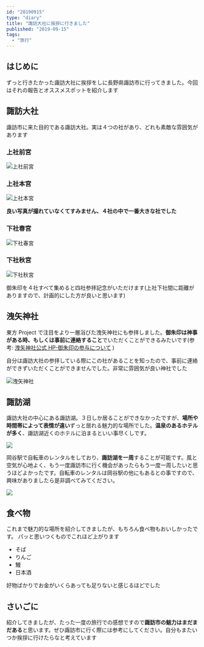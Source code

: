 ```yaml
---
id: "20190915"
type: "diary"
title: "諏訪大社に挨拶に行きました"
published: "2019-09-15"
tags:
  - "旅行"
---
```


## はじめに

ずっと行きたかった諏訪大社に挨拶をしに長野県諏訪市に行ってきました。今回はそれの報告とオススメスポットを紹介します

## 諏訪大社

諏訪市に来た目的である諏訪大社。実は４つの社があり、どれも素敵な雰囲気があります

### 上社前宮

<Image alt="上社前宮" src="/img/writings/20190915/20190915125809.jpg" />

### 上社本宮

<Image alt="上社本宮" src="/img/writings/20190915/20190915124243.jpg" />

**良い写真が撮れていなくてすみません、４社の中で一番大きな社でした**

### 下社春宮

<Image alt="下社春宮" src="/img/writings/20190915/20190915124720.jpg" />

### 下社秋宮

<Image alt="下社秋宮" src="/img/writings/20190915/20190915124613.jpg" />

御朱印を４社すべて集めると四社参拝記念がいただけます(上社下社間に距離がありますので、計画的にした方が良いと思います)

## 洩矢神社

東方 Project で注目をより一層浴びた洩矢神社にも参拝しました。**御朱印は神事がある時、もしくは事前に連絡すること**でいただくことができるみたいです(参考: [洩矢神社公式 HP-御朱印の参与について](https://moriyajinja.amebaownd.com/pages/738285/page_201611220644) )

自分は諏訪大社の参拝している際にこの社があることを知ったので、事前に連絡ができずいただくことができませんでした。非常に雰囲気が良い神社でした

<Image alt="洩矢神社" src="/img/writings/20190915/20190915125924.jpg" />

## 諏訪湖

諏訪大社の中心にある諏訪湖。３日しか居ることができなかったですが、**場所や時間帯によって表情が違い**ずっと居れる魅力的な場所でした。**温泉のあるホテルが多く**、諏訪湖近くのホテルに泊まるといい事尽くしです。

<Image caption="諏訪湖" src="/img/writings/20190915/20190915130108.jpg" />

岡谷駅で自転車のレンタルをしており、**諏訪湖を一周**することが可能です。風と空気が心地よく、もう一度諏訪市に行く機会があったらもう一度一周したいと思うほどよかったです。自転車のレンタルは岡谷駅の他にもあるとの事ですので、興味がありましたら是非調べてみてください。

<Image
  caption="諏訪湖を一周した"
  src="/img/writings/20190915/20190915130207.png"
/>

## 食べ物

これまで魅力的な場所を紹介してきましたが、もちろん食べ物もおいしかったです。
パッと思いつくものでこれほど上がります

- そば
- りんご
- 鰻
- 日本酒

好物ばかりでお金がいくらあっても足りないと感じるほどでした

## さいごに

紹介してきましたが、たった一度の旅行での感想ですので**諏訪市の魅力はまだまだある**と思います。ぜひ諏訪市に行く際には参考にしてください。自分もまたいつか挨拶に行けたらなと考えています
